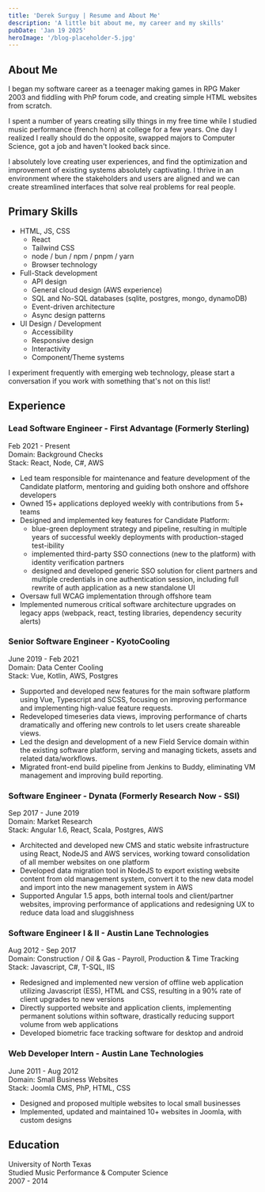 ```yaml
---
title: 'Derek Surguy | Resume and About Me'
description: 'A little bit about me, my career and my skills'
pubDate: 'Jan 19 2025'
heroImage: '/blog-placeholder-5.jpg'
---
```


## About Me
I began my software career as a teenager making games in RPG Maker 2003 and fiddling with PhP forum code, and creating simple HTML websites from scratch.

I spent a number of years creating silly things in my free time while I studied music performance (french horn) at college for a few years. One day I realized I really should do the opposite, swapped majors to Computer Science, got a job and haven't looked back since.

I absolutely love creating user experiences, and find the optimization and improvement of existing systems absolutely captivating. I thrive in an environment where the stakeholders and users are aligned and we can create streamlined interfaces that solve real problems for real people.

## Primary Skills
- HTML, JS, CSS
  - React
  - Tailwind CSS
  - node / bun / npm / pnpm / yarn
  - Browser technology
- Full-Stack development
  - API design
  - General cloud design (AWS experience)
  - SQL and No-SQL databases (sqlite, postgres, mongo, dynamoDB)
  - Event-driven architecture
  - Async design patterns
- UI Design / Development
  - Accessibility
  - Responsive design
  - Interactivity
  - Component/Theme systems

I experiment frequently with emerging web technology, please start a conversation if you work with something that's not on this list!

## Experience

### Lead Software Engineer - First Advantage (Formerly Sterling)
Feb 2021 - Present\
Domain: Background Checks\
Stack: React, Node, C#, AWS

- Led team responsible for maintenance and feature development of the Candidate platform, mentoring and guiding both onshore and offshore developers
- Owned 15+ applications deployed weekly with contributions from 5+ teams
- Designed and implemented key features for Candidate Platform:
  - blue-green deployment strategy and pipeline, resulting in multiple years of successful weekly deployments with production-staged test-ibility
  - implemented third-party SSO connections (new to the platform) with identity verification partners
  - designed and developed generic SSO solution for client partners and multiple credentials in one authentication session, including full rewrite of auth application as a new standalone UI
- Oversaw full WCAG implementation through offshore team
- Implemented numerous critical software architecture upgrades on legacy apps (webpack, react, testing libraries, dependency security alerts)

### Senior Software Engineer - KyotoCooling
June 2019 - Feb 2021\
Domain: Data Center Cooling\
Stack: Vue, Kotlin, AWS, Postgres

- Supported and developed new features for the main software platform using Vue, Typescript and
SCSS, focusing on improving performance and implementing high-value feature requests.
- Redeveloped timeseries data views, improving performance of charts dramatically and offering new
controls to let users create shareable views.
- Led the design and development of a new Field Service domain within the existing software
platform, serving and managing tickets, assets and related data/workflows.
- Migrated front-end build pipeline from Jenkins to Buddy, eliminating VM management and
improving build reporting.

### Software Engineer - Dynata (Formerly Research Now - SSI)
Sep 2017 - June 2019\
Domain: Market Research\
Stack: Angular 1.6, React, Scala, Postgres, AWS

- Architected and developed new CMS and static website infrastructure using React, NodeJS and AWS
services, working toward consolidation of all member websites on one platform
- Developed data migration tool in NodeJS to export existing website content from old management
system, convert it to the new data model and import into the new management system in AWS
- Supported Angular 1.5 apps, both internal tools and client/partner websites, improving performance
of applications and redesigning UX to reduce data load and sluggishness

### Software Engineer I & II - Austin Lane Technologies
Aug 2012 - Sep 2017\
Domain: Construction / Oil & Gas - Payroll, Production & Time Tracking\
Stack: Javascript, C#, T-SQL, IIS

- Redesigned and implemented new version of offline web application utilizing Javascript (ES5), HTML
and CSS, resulting in a 90% rate of client upgrades to new versions
- Directly supported website and application clients, implementing permanent solutions within
software, drastically reducing support volume from web applications
- Developed biometric face tracking software for desktop and android

### Web Developer Intern - Austin Lane Technologies
June 2011 - Aug 2012\
Domain: Small Business Websites\
Stack: Joomla CMS, PhP, HTML, CSS

- Designed and proposed multiple websites to local small businesses
- Implemented, updated and maintained 10+ websites in Joomla, with custom designs

## Education
University of North Texas\
Studied Music Performance & Computer Science\
2007 - 2014